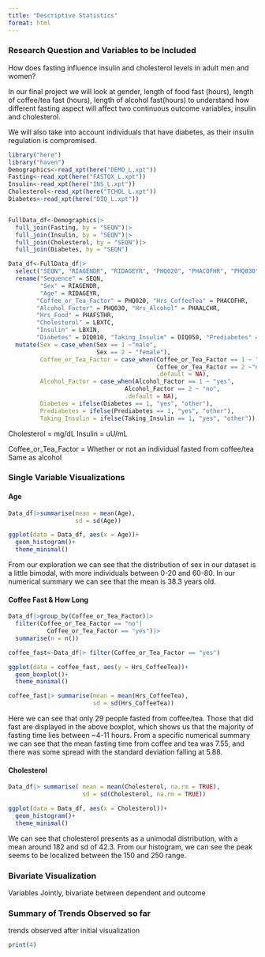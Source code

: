 ```yaml
---
title: "Descriptive Statistics"
format: html
---
```



### Research Question and Variables to be Included

How does fasting influence insulin and cholesterol levels in adult men and women? 

In our final project we will look at gender, length of food fast (hours), length of coffee/tea fast (hours), length of alcohol fast(hours) to understand how different fasting aspect will affect two continuous outcome variables, insulin and cholesterol. 

We will also take into account individuals that have diabetes, as their insulin regulation is compromised. 

```r
library("here")
library("haven")
Demographics<-read_xpt(here("DEMO_L.xpt"))
Fasting<-read_xpt(here("FASTQX_L.xpt"))
Insulin<-read_xpt(here("INS_L.xpt"))
Cholesterol<-read_xpt(here("TCHOL_L.xpt"))
Diabetes<-read_xpt(here("DIQ_L.xpt"))


FullData_df<-Demographics|>
  full_join(Fasting, by = "SEQN")|>
  full_join(Insulin, by = "SEQN")|>
  full_join(Cholesterol, by = "SEQN")|>
  full_join(Diabetes, by = "SEQN")

Data_df<-FullData_df|> 
  select("SEQN", "RIAGENDR", "RIDAGEYR", "PHQ020", "PHACOFHR", "PHQ030", "PHAALCHR", "PHAFSTHR", "LBXTC", "LBXIN", "DIQ010", "DIQ050", "DIQ160")|>
  rename("Sequence" = SEQN,
         "Sex" = RIAGENDR,
         "Age" = RIDAGEYR,
        "Coffee_or_Tea_Factor" = PHQ020, "Hrs_CoffeeTea" = PHACOFHR, 
        "Alcohol_Factor" = PHQ030, "Hrs_Alcohol" = PHAALCHR,
        "Hrs_Food" = PHAFSTHR, 
        "Cholesterol" = LBXTC,
        "Insulin" = LBXIN,
        "Diabetes" = DIQ010, "Taking_Insulin" = DIQ050, "Prediabetes" = DIQ160)|>
  mutate(Sex = case_when(Sex == 1 ~"male", 
                         Sex == 2 ~ "female"),
         Coffee_or_Tea_Factor = case_when(Coffee_or_Tea_Factor == 1 ~ "yes",
                                          Coffee_or_Tea_Factor == 2 ~"no",
                                          .default = NA),
         Alcohol_Factor = case_when(Alcohol_Factor == 1 ~ "yes",
                                 Alcohol_Factor == 2 ~ "no", 
                                 .default = NA),
         Diabetes = ifelse(Diabetes == 1, "yes", "other"),
         Prediabetes = ifelse(Prediabetes == 1, "yes", "other"),
         Taking_Insulin = ifelse(Taking_Insulin == 1, "yes", "other"))

```

Cholesterol = mg/dL
Insulin = uU/mL

Coffee_or_Tea_Factor = Whether or not an individual fasted from coffee/tea
Same as alcohol 


### Single Variable Visualizations



#### Age

```r
Data_df|>summarise(mean = mean(Age),
                   sd = sd(Age))

ggplot(data = Data_df, aes(x = Age))+
  geom_histogram()+
  theme_minimal()
```

From our exploration we can see that the distribution of sex in our dataset is a little bimodal, with more individuals between 0-20 and 60-80. In our numerical summary we can see that the mean is 38.3 years old. 

#### Coffee Fast & How Long

```r
Data_df|>group_by(Coffee_or_Tea_Factor)|>
  filter(Coffee_or_Tea_Factor == "no"|
           Coffee_or_Tea_Factor == "yes")|>
  summarise(n = n())

coffee_fast<-Data_df|> filter(Coffee_or_Tea_Factor == "yes")

ggplot(data = coffee_fast, aes(y = Hrs_CoffeeTea))+
  geom_boxplot()+
  theme_minimal()

coffee_fast|> summarise(mean = mean(Hrs_CoffeeTea),
                        sd = sd(Hrs_CoffeeTea))
```

Here we can see that only 29 people fasted from coffee/tea. Those that did fast are displayed in the above boxplot, which shows us that the majority of fasting time lies between ~4-11 hours. From a specific numerical summary we can see that the mean fasting time from coffee and tea was 7.55, and there was some spread with the standard deviation falling at 5.88.

#### Cholesterol 

```r
Data_df|> summarise( mean = mean(Cholesterol, na.rm = TRUE),
                     sd = sd(Cholesterol, na.rm = TRUE))

ggplot(data = Data_df, aes(x = Cholesterol))+
  geom_histogram()+
  theme_minimal()
```

We can see that cholesterol presents as a unimodal distribution, with a mean around 182 and sd of 42.3. From our histogram, we can see the peak seems to be localized between the 150 and 250 range. 


### Bivariate Visualization 

Variables Jointly, bivariate between dependent and outcome 


### Summary of Trends Observed so far

trends observed after initial visualization 

```r
print(4)
```

